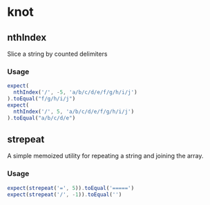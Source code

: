 # knot



## nthIndex

Slice a string by counted delimiters

### Usage
```js test=true
expect(
  nthIndex('/', -5, 'a/b/c/d/e/f/g/h/i/j')
).toEqual("f/g/h/i/j")
expect(
  nthIndex('/', 5, 'a/b/c/d/e/f/g/h/i/j')
).toEqual("a/b/c/d/e")
```

## strepeat

A simple memoized utility for repeating a string and joining the array.

### Usage
```js test=true
expect(strepeat('=', 5)).toEqual('=====')
expect(strepeat('/', -1)).toEqual('')
```